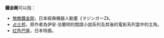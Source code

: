 '''鐵金剛'''可以指：
*[[無敵鐵金剛|無敵鐵金剛]]，日本經典機器人動畫《マジンガーZ》。
*[[占士邦|占士邦]]，原作者為伊安·法蘭明的間諜小說系列及其後的電影系列當中的主角。
*[[红色巴隆|红色巴隆]]，日本特摄。
{{disambig|cat=三字作品消歧義}}